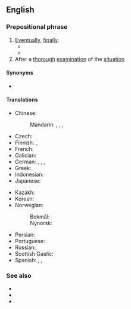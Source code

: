 ==English==

===Prepositional phrase===
{{en-PP}}

# [[eventually|Eventually]], [[finally]].
#* {{quote-journal|author=Kevin Mitchell|title={{w|Roger Federer}} back from Wimbledon 2012 brink to beat {{w|Julien Benneteau}}|url=https://www.theguardian.com/sport/2012/jun/29/roger-federer-wimbledon-2012-julien-benneteau|archiveurl=https://web.archive.org/web/20161115072742/https://www.theguardian.com/sport/2012/jun/29/roger-federer-wimbledon-2012-julien-benneteau|archivedate=15 November 2016|newspaper={{w|The Guardian}}|date=29 June 2012|passage=Where the Czech upstart [[w:Lukáš Rosol|[Lukáš] Rosol]], ranked 100 in the world, all but blew [[w:Rafael Nadal|[Rafael] Nadal]]'s head off with his blunderbuss in a fifth set of unrivalled intensity on Thursday night, [[w:Julien Benneteau|[Julien] Benneteau]], a more artful citizen, used a rapier to hurt his vaunted foe before falling just short of a kill. '''In the end''', it was he who staggered from the scene of the fight.|lang=en}}
#* {{quote-journal
|date=October 1, 2011
|author=Phil Dawkes
|title=Sunderland 2 - 2 West Brom
|work=BBC Sport
|url=http://news.bbc.co.uk/sport2/hi/football/eng_prem/15045630.stm
|page=
|passage=Both sides will be disappointed not to have claimed their second win of the season, but '''in the end''' each had reasons to be grateful for the point.}}
# After a [[thorough]] [[examination]] of the [[situation]]

====Synonyms====
* {{sense|After thorough examination of the situation}} {{l|en|all things considered}}

====Translations====
{{trans-top|eventually, finally}}
* Chinese:
*: Mandarin: {{t+|cmn|終於|sc=Hani}}, {{t+|cmn|终于|tr=zhōngyú|sc=Hani}}, {{t+|cmn|最終|sc=Hani}}, {{t+|cmn|最终|tr=zuìzhōng|sc=Hani}}
* Czech: {{t+|cs|nakonec}}
* Finnish: {{t+|fi|lopulta}}, {{t+|fi|loppujen lopuksi}}
* French: {{t+|fr|en fin de compte}}
* Galician: {{t|gl|á fin}}
* German: {{t+|de|schließlich}}, {{t+|de|letztendlich}}, {{t+|de|zuallerletzt}}, {{t|de|zu guter Letzt}}
* Greek: {{t+|el|τελικά}}
* Indonesian: {{t+|id|akhirnya}}
* Japanese: {{t|ja|結局|tr=けっきょく, kekkyoku|sc=Jpan}}
{{trans-mid}}
* Kazakh: {{t|kk|ең соңында|sc=Cyrl}}
* Korean: {{t+|ko|결국}}
* Norwegian:
*: Bokmål: {{t|nb|til slutt}}
*: Nynorsk: {{t|nn|til slutt}}
* Persian: {{t|fa|در نهایت|tr=dar nahâyat|sc=fa-Arab}}
* Portuguese: {{t|pt|[[no]] [[fim]]}}
* Russian: {{t+|ru|в конце́ концо́в}}
* Scottish Gaelic: {{t|gd|aig a' cheann thall}}
* Spanish: {{t|es|al fin}}, {{t+|es|finalmente}}, {{t|es|a la postre}}
{{trans-bottom}}

===See also===
* {{l|en|ultimately}}
* {{l|en|at last}}
* {{l|en|deep down}}